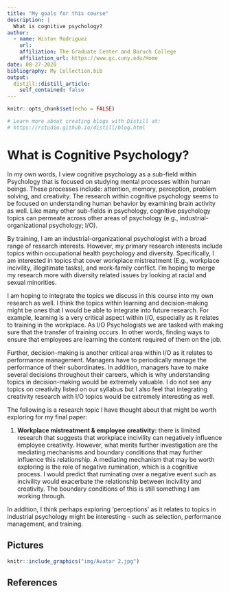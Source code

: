 ```yaml
---
title: "My goals for this course"
description: |
  What is cognitive psychology?
author:
  - name: Wiston Rodriguez  
    url: 
    affiliation: The Graduate Center and Baruch College
    affiliation_url: https://www.gc.cuny.edu/Home
date: 08-27-2020
bibliography: My Collection.bib
output:
  distill::distill_article:
    self_contained: false
---
```


```r
knitr::opts_chunk$set(echo = FALSE)

# Learn more about creating blogs with Distill at:
# https://rstudio.github.io/distill/blog.html

```

# What is Cognitive Psychology?

In my own words, I view cognitive psychology as a sub-field within Psychology that is focused on studying mental processes within human beings. These processes include: attention, memory, perception, problem solving, and creativity. The research within cognitive psychology seems to be focused on understanding human behavior by examining brain activity as well. Like many other sub-fields in psychology, cognitive psychology topics can permeate across other areas of psychology (e.g., industrial-organizational psychology; I/O). 

By training, I am an industrial-organizational psychologist with a broad range of research interests. However, my primary research interests include topics within occupational health psychology and diversity. Specifically, I am interested in topics that cover workplace mistreatment (E.g., workplace incivility, illegitimate tasks), and work-family conflict. I'm hoping to merge my research more with diversity related issues by looking at racial and sexual minorities. 

I am hoping to integrate the topics we discuss in this course into my own research as well. I think the topics within learning and decision-making might be ones that I would be able to integrate into future research. For example, learning is a very critical aspect within I/O, especially as it relates to training in the workplace. As I/O Psychologists we are tasked with making sure that the transfer of training occurs. In other words, finding ways to ensure that employees are learning the content required of them on the job. 

Further, decision-making is another critical area within I/O as it relates to performance management. Managers have to periodically manage the performance of their subordinates. In addition, managers have to make several decisions throughout their careers, which is why understanding topics in decision-making would be extremely valuable. I do not see any topics on creativity listed on our syllabus but I also feel that integrating creativity research with I/O topics would be extremely interesting as well. 

The following is a research topic I have thought about that might be worth exploring for my final paper: 
 
1. <b> Workplace mistreatment & employee creativity:</b> there is limited research that suggests that workplace incivility can negatively influence employee creativity. However, what merits further investigation are the mediating mechanisms and boundary conditions that may further influence this relationship. A mediating mechanism that may be worth exploring is the role of negative rumination, which is a cognitive process. I would predict that ruminating over a negative event such as incivility would exacerbate the relationship between incivility and creativity. The boundary conditions of this is still something I am working through. 

In addition, I think perhaps exploring 'perceptions' as it relates to topics in industrial psychology might be interesting - such as selection, performance management, and training. 

## Pictures

```r
knitr::include_graphics("img/Avatar 2.jpg")
```

## References 
